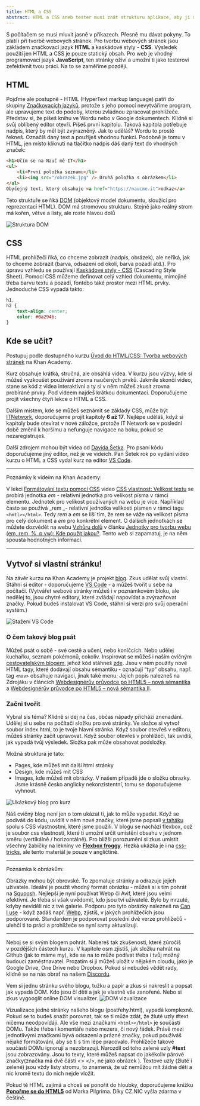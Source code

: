 ```yaml
---
title: HTML a CSS
abstract: HTML a CSS aneb tester musí znát strukturu aplikace, aby ji mohl testovat.
---
```


S počítačem se musí mluvit jasně v příkazech. Přesně mu dávat pokyny. To platí i při tvorbě webových stránek. Pro tvorbu webových stránek jsou základem značkovací jazyk **HTML** a kaskádové styly - **CSS**. Výsledek použití jen HTML a CSS je pouze statický obsah. Pro web je vhodný programovací jazyk **JavaScript**, ten stránky oživí a umožní ti jako testerovi zefektivnit tvou práci. Na to se zaměříme později.

## HTML

Pojďme ale postupně - HTML (HyperText markup language) patří do skupiny [Značkovacích jazyků](https://www.gjszlin.cz/ivt/esf/ostatni-sin/znackovaci-jazyky.php), protože s jeho pomocí nevytváříme program, ale upravujeme text do podoby, kterou zvládnou zpracovat prohlížeče. Představ si, že píšeš knihu ve Wordu nebo v Google dokumentech. Klidně si svůj oblíbený editor otevři. Píšeš první kapitolu. Taková kapitola potřebuje nadpis, který by měl být zvýrazněný. Jak to uděláš? Wordu to prostě řekneš. Označíš daný text a použiješ vhodnou funkci. Podobně je tomu v HTML, jen místo kliknutí na tlačítko nadpis dáš daný text do vhodných značek:

```html
<h1>Učím se na Nauč mě IT</h1>
<ul>
    <li>První položka seznamu</li>
    <li><img src="/obrazek.jpg" /> Druhá položka s obrázkem</li>
</ul>
Obyčejný text, který obsahuje <a href="https://naucme.it">odkaz</a>
```

Této struktuře se říká [DOM](https://jecas.cz/dom) (objektový model dokumentu, sloužící pro reprezentaci HTML). DOM má stromovou strukturu. Stejně jako reálný strom má kořen, větve a listy, ale roste hlavou dolů

![Struktura DOM](/images/chapter/qa-1-1.png "Jednoduchá ukázka struktury DOM")

## CSS

HTML prohlížeči říká, co chceme zobrazit (nadpis, obrázek), ale neříká, jak to chceme zobrazit (barva, odsazení od okolí, barva pozadí atd.). Pro úpravu vzhledu se používají [Kaskádové styly - CSS](https://www.itnetwork.cz/html-css/webove-stranky/jak-psat-moderni-web-html-tutorial-uvod-do-css) (Cascading Style Sheet). Pomocí CSS můžeme definovat celý vzhled dokumentu, mimojiné třeba barvu textu a pozadí, fontebo také prostor mezi HTML prvky. Jednoduché CSS vypadá takto:

```css
h1,
h2 {
    text-align: center;
    color: #0a294b;
}
```

## Kde se učit?

Postupuj podle dostupného kurzu [Úvod do HTML/CSS: Tvorba webových stránek](https://cs.khanacademy.org/computing/computer-programming/html-css/intro-to-html/v/making-webpages-intro) na Khan Academy.

Kurz obsahuje krátká, stručná, ale obsáhlá videa. V kurzu jsou výzvy, kde si můžeš vyzkoušet používání zrovna naučených prvků. Jakmile skončí video, stane se kód z videa interaktivní a ty si v něm můžeš zkusit zrovna probírané prvky. Pod videem najdeš krátkou dokumentaci. Doporučujeme projít všechny čtyři lekce o HTML a CSS.

Dalším místem, kde se můžeš seznámit se základy CSS, může být [ITNetwork](<https://www.itnetwork.cz/html-css/webove-stranky#:~:text=%C3%9Avod%20do%20CSS%20(kask%C3%A1dov%C3%BDch%20styl%C5%AF)>), doporučujeme projít kapitoly **6 až 17**. Nejlépe uděláš, když si kapitoly bude otevírat v nové záložce, protože IT Network se v poslední době změnil k horšímu a nefunguje navigace na boku, pokud se nezaregistruješ.

Další zdrojem mohou být videa od [Davida Šetka](https://www.youtube.com/watch?v=kbLBBI5hEK4&list=PLQ8x_VWW6AkvCiDzMEI5K9jW_1rsV9PTf). Pro psaní kódu doporučujeme jiný editor, než je ve videích. Pan Šetek rok po vydání video kurzu o HTML a CSS vydal kurz na editor [VS Code](https://www.youtube.com/watch?v=yEECa8i8pYc&list=PLQ8x_VWW6Akum05rlTYf063lJ0yg0s2jS&index=2).

---

Poznámky k videím na Khan Academy:

V lekci [Formátování textu pomocí CSS](https://cs.khanacademy.org/computing/computer-programming/html-css/css-text-properties/pt/css-font-family-property) video [CSS vlastnost: Velikost textu](https://cs.khanacademy.org/computing/computer-programming/html-css/css-text-properties/pt/css-font-size-property) se probírá jednotka _em -_ relativní jednotka pro velikost písma v rámci elementu. Jednotek pro velikost používaných na webu je více. Například často se používá _rem _- relativní jednotka velikosti písmen v rámci tagu `<hmtl></html>`. Tedy _rem_ a _em_ se liší tím, že _rem_ se váže na velikost písma pro celý dokument a _em_ pro konkrétní element. O dalších jednotkách se můžete dozvědět na webu [Vzhůru dolů](https://www.vzhurudolu.cz/) v článku [Jednotky pro tvorbu webu (em, rem, %, p vw): Kde použít jakou?](https://www.vzhurudolu.cz/prirucka/jednotky). Tento web si zapamatuj, je na něm spousta hodnotných informací.

---

## Vytvoř si vlastní stránku!

Na závěr kurzu na Khan Academy je projekt [blog](https://cs.khanacademy.org/computing/computer-programming/html-css/css-text-properties/pp/project-blog). Zkus udělat svůj vlastní. Stáhni si editor - doporučujeme [VS Code](https://code.visualstudio.com/) - a můžeš tvořit u sebe na počítači. (Vytvářet webové stránky můžeš i v poznámkovém bloku, ale nedělej to, jsou chytré editory, které zvládají napovídat a zvýrazňovat značky. Pokud budeš instalovat VS Code, stáhni si verzi pro svůj operační systém.)

![Stažení VS Code](/images/chapter/qa-1-2.png "Okno na stažení editoru VS Code")

### O čem takový blog psát

Můžeš psát o sobě - své cestě a učení, nebo koníčcích. Nebo udělej kuchařku, seznam pokémonů, cokoliv. Inspirovat se můžeš i naším cvičným [cestovatelským blogem](https://nauc-me-it.github.io/ukazkovy-blog/), jehož kód stáhneš [zde](https://github.com/Nauc-me-IT/ukazkovy-blog/archive/refs/heads/main.zip). Jsou v něm použity nové HTML tagy, které dodávají obsahu sémantiku - označují “typ” obsahu, např. tag `<nav>` obsahuje navigaci, jinak také menu. Jejich popis nalezneš na Zdrojáku v článcích [Webdesignérův průvodce po HTML5 – nová sémantika](https://zdrojak.cz/clanky/webdesigneruv-pruvodce-po-html5-nova-semantika/) a [Webdesignérův průvodce po HTML5 – nová sémantika II](https://zdrojak.cz/clanky/webdesigneruv-pruvodce-po-html5-nova-semantika-ii/).

### Začni tvořit

Vybral sis téma? Klidně si dej na čas, občas nápady přichází znenadání. Udělej si u sebe na počítači složku pro své stránky. Ve složce si vytvoř soubor index.html, to je tvoje hlavní stránka. Když soubor otevřeš v editoru, můžeš stránky začít upravovat. Když soubor otevřeš v prohlížeči, tak uvidíš, jak vypadá tvůj výsledek. Složka pak může obsahovat podsložky.

Možná struktura je tato:

-   Pages, kde můžeš mít další html stránky
-   Design, kde můžeš mít CSS
-   Images, kde můžeš mít obrázky. V našem případě jde o složku obrazky. Jsme krásně česko anglicky nekonzistentní, tomu se doporučujeme vyhnout.

![Ukázkový blog pro kurz](/images/chapter/qa-1-3.png "Ukázka editoru a výsledného blogu pro kurz")

Náš cvičný blog není jen o tom ukázat ti, jak to může vypadat. Když se podíváš do kódu, uvidíš v něm nové značky, které jsme popsali [v taháku](https://docs.google.com/spreadsheets/d/e/2PACX-1vTDlg49baGZN9OjApjGlXb4ND9biVc2E2ppfk20iSSPUn6hVlQh1wXSTpG6Dyq_FE-UpmcsmSvdSRmb/pubhtml) spolu s CSS vlastnostmi, které jsme použili. V blogu se nachází flexbox, což je soubor css vlastností, které ti umožní určit umístění obsahu v jednom směru (vertikálně / horizontálně). Pro bližší porozumění si zkus umístit všechny žabičky na lekníny ve **[Flexbox froggy](https://flexboxfroggy.com/#cs)**. Hezká ukázka je i na [css-tricks](https://css-tricks.com/snippets/css/a-guide-to-flexbox/), ale tento materiál je pouze v angličtině.

---

Poznámka k obrázkům:

Obrázky mohou být obrovské. To zpomaluje stránky a odrazuje jejich uživatele. Ideální je použít vhodný formát obrázku - můžeš si s tím pohrát na [Squoosh](https://squoosh.app/). Nejlepší je nyní používat Webp či Avif, které jsou velmi efektivní. Je třeba si však uvědomit, kdo jsou tví uživatelé. Bylo by mrzuté, kdyby neviděli nic z tvé galerie. Podporu pro tyto obrázky nalezneš na [Can I use](https://caniuse.com/) - když zadáš např. [Webp](https://caniuse.com/?search=webp), zjistíš, v jakých prohlížečích jsou podporované. Standardem je podporovat poslední dvě verze prohlížečů - ulehčí ti to práci a prohlížeče se nyní samy aktualizují.

---

Neboj se si svým blogem pohrát. Nabereš tak zkušenosti, které zúročíš v pozdějších částech kurzu. V kapitole osm zjistíš, jak složku nahrát na Github (jak to máme my), kde se na to může podívat třeba i tvůj možný budoucí zaměstnavatel. Prozatím si ji můžeš uložit v nějakém cloudu, jako je Google Drive, One Drive nebo Dropbox. Pokud si nebudeš vědět rady, klidně se na nás obrať na našem [Discordu](https://discord.gg/QbYswwYUPU).

Vem si jednu stránku svého blogu, tužku a papír a zkus si nakreslit a popsat jak vypadá DOM. Kdo jsou čí děti a jak je vlastně vše zanořené. Nebo si zkus vygooglit online DOM visualizer.
![DOM vizualizace](/images/chapter/qa-1-4.jpg "DOM vizualizace jedné stránky blogu")

Vizualizace jedné stránky našeho blogu (postřehy.html), vypadá komplexně. Pokud se to budeš snažit porovnat, tak se ti může zdát, že žluté uzly #text ničemu neodpovídájí. Ale vše mezi značkami `<html></html>` je součástí DOMu. Takže třeba i komentáře nebo mezera, či nový řádek. Právě mezi jednotlivými značkami bývá odsazení a prázné značky, pokud používáš nějaké formátování, aby se ti s tím lépe pracovalo. Prohlížeče takové součásti DOMu ignorují a nezobrazují. Narozdíl od toho zelené uzly **#text** jsou zobrazovány. Jsou to texty, které můžeš napsat do jakékoliv párové značky(značka má dvě části <> </>, ne jako obrázek <img/>). Textové uzly (žluté i zelené) jsou vždy listy stromu, to znamená, že už nemůžou mít žádné děti a nic kromě textu do nich nejde vložit.

Pokud tě HTML zajímá a chceš se ponořit do hloubky, doporučujeme knížku **[Ponořme se do HTML5](https://knihy.nic.cz/files/edice/html5.pdf)** od Marka Pilgrima. Díky CZ.NIC vyšla zdarma v češtině.
